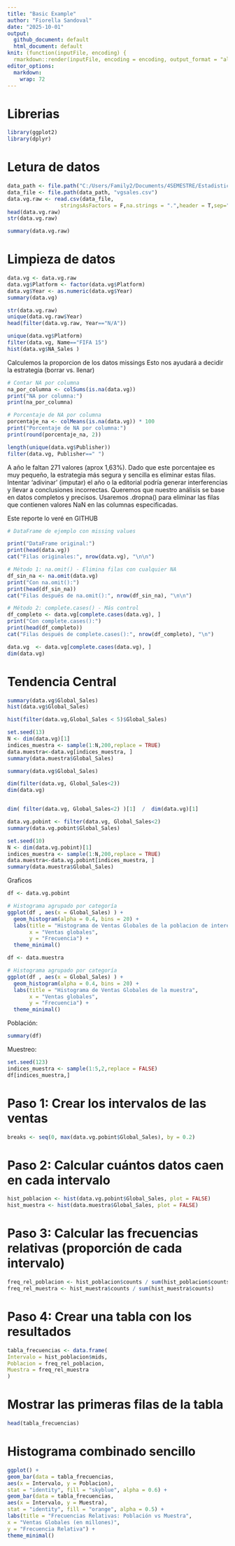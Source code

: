 ```yaml
---
title: "Basic Example"
author: "Fiorella Sandoval"
date: "2025-10-01"
output: 
  github_document: default
  html_document: default
knit: (function(inputFile, encoding) {
  rmarkdown::render(inputFile, encoding = encoding, output_format = "all") })
editor_options: 
  markdown: 
    wrap: 72
---
```


# Librerias

```r
library(ggplot2)
library(dplyr)
```

# Letura de datos

```r
data_path <- file.path("C:/Users/Family2/Documents/4SEMESTRE/Estadistica_IV/UNIDAD_1/010_Practica")
data_file <- file.path(data_path, "vgsales.csv")
data.vg.raw <- read.csv(data_file,
                 stringsAsFactors = F,na.strings = ".",header = T,sep=",")
head(data.vg.raw)
str(data.vg.raw)
```

```r
summary(data.vg.raw)
```

# Limpieza de datos

```r
data.vg <- data.vg.raw 
data.vg$Platform <- factor(data.vg$Platform)
data.vg$Year <- as.numeric(data.vg$Year)
summary(data.vg)
```

```r
str(data.vg.raw)
unique(data.vg.raw$Year)
head(filter(data.vg.raw, Year=="N/A"))

```

```r
unique(data.vg$Platform)
filter(data.vg, Name=="FIFA 15")
hist(data.vg$NA_Sales )
```

Calculemos la proporcion de los datos missings Esto nos ayudará a
decidir la estrategia (borrar vs. llenar)

```r
# Contar NA por columna
na_por_columna <- colSums(is.na(data.vg))
print("NA por columna:")
print(na_por_columna)

# Porcentaje de NA por columna
porcentaje_na <- colMeans(is.na(data.vg)) * 100
print("Porcentaje de NA por columna:")
print(round(porcentaje_na, 2))

```

```r
length(unique(data.vg$Publisher))
filter(data.vg, Publisher==" ")

```

A año le faltan 271 valores (aprox 1,63%). Dado que este porcentajee es
muy pequeño, la estrategia más segura y sencilla es eliminar estas
filas. Intentar 'adivinar' (imputar) el año o la editorial podría
generar interferencias y llevar a conclusiones incorrectas. Queremos que
nuestro análisis se base en datos completos y precisos. Usaremos
.dropna() para eliminar las filas que contienen valores NaN en las
columnas especificadas.

Este reporte lo veré en GITHUB

```r
# DataFrame de ejemplo con missing values

print("DataFrame original:")
print(head(data.vg))
cat("Filas originales:", nrow(data.vg), "\n\n")

# Método 1: na.omit() - Elimina filas con cualquier NA
df_sin_na <- na.omit(data.vg)
print("Con na.omit():")
print(head(df_sin_na))
cat("Filas después de na.omit():", nrow(df_sin_na), "\n\n")

# Método 2: complete.cases() - Más control
df_completo <- data.vg[complete.cases(data.vg), ]
print("Con complete.cases():")
print(head(df_completo))
cat("Filas después de complete.cases():", nrow(df_completo), "\n")

```

```r
data.vg  <- data.vg[complete.cases(data.vg), ]
dim(data.vg)
```

# Tendencia Central

```r
summary(data.vg$Global_Sales)
hist(data.vg$Global_Sales)
```

```r
hist(filter(data.vg,Global_Sales < 5)$Global_Sales)
```

```r
set.seed(13)
N <- dim(data.vg)[1]
indices_muestra <- sample(1:N,200,replace = TRUE)
data.muestra<-data.vg[indices_muestra, ]
summary(data.muestra$Global_Sales)
```

```r
summary(data.vg$Global_Sales)

```

```r
dim(filter(data.vg, Global_Sales<2))
dim(data.vg)


dim( filter(data.vg, Global_Sales<2) )[1]  /  dim(data.vg)[1]
```

```r
data.vg.pobint <- filter(data.vg, Global_Sales<2)
summary(data.vg.pobint$Global_Sales)
```

```r
set.seed(10)
N <- dim(data.vg.pobint)[1]
indices_muestra <- sample(1:N,200,replace = TRUE)
data.muestra<-data.vg.pobint[indices_muestra, ]
summary(data.muestra$Global_Sales)
```

Graficos

```r

df <- data.vg.pobint

# Histograma agrupado por categoría
ggplot(df , aes(x = Global_Sales) ) + 
  geom_histogram(alpha = 0.4, bins = 20) + 
  labs(title = "Histograma de Ventas Globales de la poblacion de interes",
       x = "Ventas globales",
       y = "Frecuencia") +
  theme_minimal()
```

```r

df <- data.muestra

# Histograma agrupado por categoría
ggplot(df , aes(x = Global_Sales) ) + 
  geom_histogram(alpha = 0.4, bins = 20) + 
  labs(title = "Histograma de Ventas Globales de la muestra",
       x = "Ventas globales",
       y = "Frecuencia") +
  theme_minimal()
```

Población:

```r
summary(df)
```

Muestreo:

```r
set.seed(123)
indices_muestra <- sample(1:5,2,replace = FALSE)
df[indices_muestra,]

```

# Paso 1: Crear los intervalos de las ventas

```r
breaks <- seq(0, max(data.vg.pobint$Global_Sales), by = 0.2)
```

# Paso 2: Calcular cuántos datos caen en cada intervalo

```r
hist_poblacion <- hist(data.vg.pobint$Global_Sales, plot = FALSE)
hist_muestra <- hist(data.muestra$Global_Sales, plot = FALSE)
```

# Paso 3: Calcular las frecuencias relativas (proporción de cada intervalo)

```r
freq_rel_poblacion <- hist_poblacion$counts / sum(hist_poblacion$counts)
freq_rel_muestra <- hist_muestra$counts / sum(hist_muestra$counts)
```

# Paso 4: Crear una tabla con los resultados

```r
tabla_frecuencias <- data.frame(
Intervalo = hist_poblacion$mids,
Poblacion = freq_rel_poblacion,
Muestra = freq_rel_muestra
)
```

# Mostrar las primeras filas de la tabla

```r
head(tabla_frecuencias)
```

# Histograma combinado sencillo

```r
ggplot() +
geom_bar(data = tabla_frecuencias,
aes(x = Intervalo, y = Poblacion),
stat = "identity", fill = "skyblue", alpha = 0.6) +
geom_bar(data = tabla_frecuencias,
aes(x = Intervalo, y = Muestra),
stat = "identity", fill = "orange", alpha = 0.5) +
labs(title = "Frecuencias Relativas: Población vs Muestra",
x = "Ventas Globales (en millones)",
y = "Frecuencia Relativa") +
theme_minimal()
```
